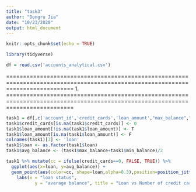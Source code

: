 ```yaml
---
title: "task3"
author: "Dongru Jia"
date: "10/23/2020"
output: html_document
---
```


```r
knitr::opts_chunk$set(echo = TRUE)
```

```r
library(tidyverse)
```

```r
df = read.csv('accounts_analytical.csv')
```

================================================================================================================================
1.
================================================================================================================================

```r
task1 = df[,c('account_id','credit_cards','loan_amount',"max_balance","min_balance")]
task1$credit_cards[is.na(task1$credit_cards)] <- 0
task1$loan_amount[!is.na(task1$loan_amount)] <- T
task1$loan_amount[is.na(task1$loan_amount)] <- F
colnames(task1)[3] <- 'loan'
task1$loan <- as.factor(task1$loan)
task1$avg_balance <- (task1$max_balance+task1$min_balance)/2

task1 %>% mutate(cc = ifelse(credit_cards==0, FALSE, TRUE)) %>%
  ggplot(aes(x=loan, y=avg_balance)) +
  geom_point(aes(color=cc, shape=loan,alpha=0.3),position=position_jitter(0.4)) +
    labs(x = "loan status",
           y = "average balance", title = "Loan vs Number of credit cards vs Average balance")

```




